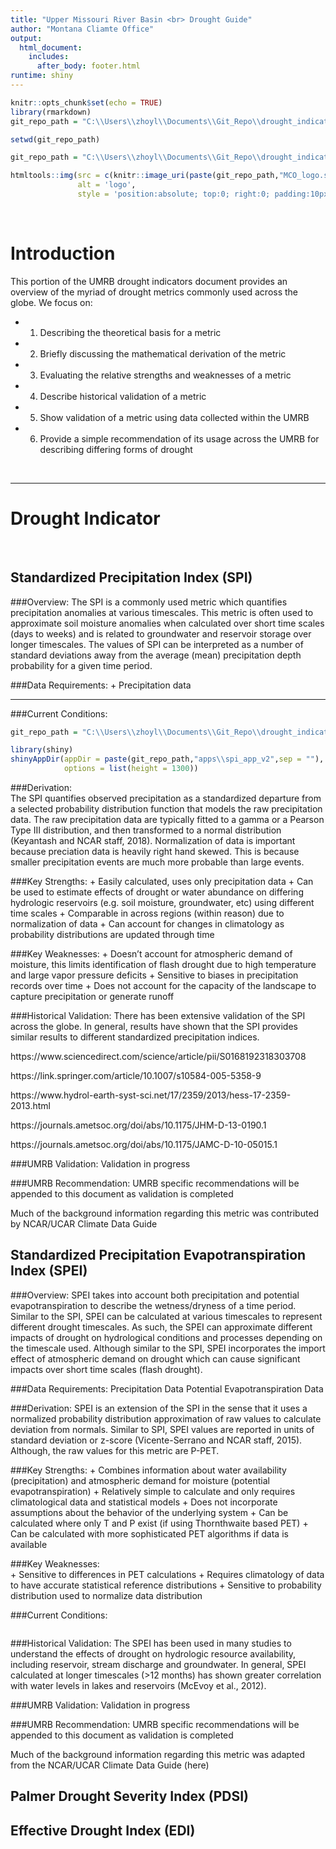```yaml
---
title: "Upper Missouri River Basin <br> Drought Guide"
author: "Montana Cliamte Office"
output:
  html_document:
    includes:
      after_body: footer.html
runtime: shiny
---
```


```r
knitr::opts_chunk$set(echo = TRUE)
library(rmarkdown)
git_repo_path = "C:\\Users\\zhoyl\\Documents\\Git_Repo\\drought_indicators"

setwd(git_repo_path)
```

```r
git_repo_path = "C:\\Users\\zhoyl\\Documents\\Git_Repo\\drought_indicators\\"

htmltools::img(src = c(knitr::image_uri(paste(git_repo_path,"MCO_logo.svg",sep = ""))),
               alt = 'logo',
               style = 'position:absolute; top:0; right:0; padding:10px; width:400px;')
```

<br>

# Introduction

This portion of the UMRB drought indicators document provides an overview of the myriad of drought metrics commonly used across the globe. We focus on: 

  + 1. Describing the theoretical basis for a metric 
  + 2. Briefly discussing the mathematical derivation of the metric 
  + 3. Evaluating the relative strengths and weaknesses of a metric 
  + 4. Describe historical validation of a metric 
  + 5. Show validation of a metric using data collected within the UMRB
  + 6. Provide a simple recommendation of its usage across the UMRB for describing differing forms of drought

<br>

***

# Drought Indicator {.tabset .tabset-fade .tabset-dropdown}

<br>

## **Standardized Precipitation Index (SPI)**

###Overview:
The SPI is a commonly used metric which quantifies precipitation anomalies at various timescales. This metric is often used to approximate soil moisture anomalies when calculated over short time scales (days to weeks) and is related to groundwater and reservoir storage over longer timescales. The values of SPI can be interpreted as a number of standard deviations away from the average (mean) precipitation depth probability for a given time period. 

###Data Requirements: 
  + Precipitation data

***

###Current Conditions:

```r

git_repo_path = "C:\\Users\\zhoyl\\Documents\\Git_Repo\\drought_indicators\\"

library(shiny)
shinyAppDir(appDir = paste(git_repo_path,"apps\\spi_app_v2",sep = ""),
            options = list(height = 1300))

```



###Derivation:  
The SPI quantifies observed precipitation as a standardized departure from a selected probability distribution function that models the raw precipitation data. The raw precipitation data are typically fitted to a gamma or a Pearson Type III distribution, and then transformed to a normal distribution (Keyantash and NCAR staff, 2018). Normalization of data is important because preciation data is heavily right hand skewed. This is because smaller precipitation events are much more probable than large events. 

###Key Strengths:
  + Easily calculated, uses only precipitation data
  + Can be used to estimate effects of drought or water abundance on differing hydrologic reservoirs (e.g. soil moisture, groundwater, etc) using different time scales
  + Comparable in across regions (within reason) due to normalization of data
  + Can account for changes in climatology as probability distributions are updated through time
 
###Key Weaknesses: 
  + Doesn't account for atmospheric demand of moisture, this limits identification of flash drought due to high temperature and large vapor pressure deficits
  + Sensitive to biases in precipitation records over time
  + Does not account for the capacity of the landscape to capture precipitation or generate runoff 


###Historical Validation: 
There has been extensive validation of the SPI across the globe. In general, results have shown that the SPI provides similar results to different standardized precipitation indices. 

https://www.sciencedirect.com/science/article/pii/S0168192318303708

https://link.springer.com/article/10.1007/s10584-005-5358-9

https://www.hydrol-earth-syst-sci.net/17/2359/2013/hess-17-2359-2013.html

https://journals.ametsoc.org/doi/abs/10.1175/JHM-D-13-0190.1

https://journals.ametsoc.org/doi/abs/10.1175/JAMC-D-10-05015.1

###UMRB Validation:
Validation in progress

###UMRB Recommendation:
UMRB specific recommendations will be appended to this document as validation is completed

Much of the background information regarding this metric was contributed by NCAR/UCAR Climate Data Guide



## **Standardized Precipitation Evapotranspiration Index (SPEI)**

###Overview: 
SPEI takes into account both precipitation and potential evapotranspiration to describe the wetness/dryness of a time period. Similar to the SPI, SPEI can be calculated at various timescales to represent different drought timescales. As such, the SPEI can approximate different impacts of drought on hydrological conditions and processes depending on the timescale used. Although similar to the SPI, SPEI incorporates the import effect of atmospheric demand on drought which can cause significant impacts over short time scales (flash drought). 

###Data Requirements: 
Precipitation Data
Potential Evapotranspiration Data

###Derivation: 
SPEI is an extension of the SPI in the sense that it uses a normalized probability distribution approximation of raw values to calculate deviation from normals. Similar to SPI, SPEI values are reported in units of standard deviation or z-score (Vicente-Serrano and NCAR staff, 2015). Although, the raw values for this metric are P-PET. 

###Key Strengths:
  + Combines information about water availability (precipitation) and atmospheric demand for moisture (potential evapotranspiration)
  + Relatively simple to calculate and only requires climatological data and statistical models
  + Does not incorporate assumptions about the behavior of the underlying system
  + Can be calculated where only T and P exist (if using Thornthwaite based PET)
  + Can be calculated with more sophisticated PET algorithms if data is available 

###Key Weaknesses:  
  + Sensitive to differences in PET calculations 
  + Requires climatology of data to have accurate statistical reference distributions
  + Sensitive to probability distribution used to normalize data distribution

###Current Conditions:
```r


```


###Historical Validation:
The SPEI has been used in many studies to understand the effects of drought on hydrologic resource availability, including reservoir, stream discharge and groundwater. In general, SPEI calculated at longer timescales (>12 months) has shown greater correlation with water levels in lakes and reservoirs (McEvoy et al., 2012). 

###UMRB Validation:
Validation in progress

###UMRB Recommendation:
UMRB specific recommendations will be appended to this document as validation is completed

Much of the background information regarding this metric was adapted from the NCAR/UCAR Climate Data Guide (here)


## Palmer Drought Severity Index (PDSI)

## Effective Drought Index (EDI)




